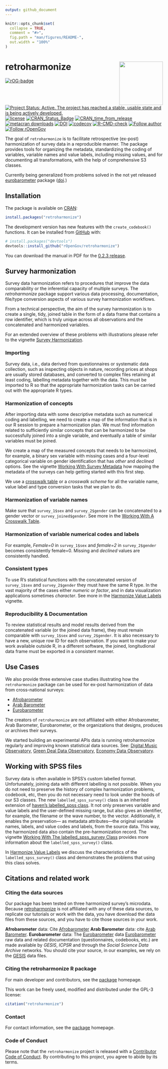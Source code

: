 ```yaml
---
output: github_document
---
```


<!-- README.md is generated from README.Rmd. Please edit that file -->

```r
knitr::opts_chunk$set(
  collapse = TRUE,
  comment = "#>",
  fig.path = "man/figures/README-",
  out.width = "100%"
)
```

# retroharmonize <a href='https://retroharmonize.dataobservatory.eu/'><img src='man/figures/logo.png' align="right" height="139" /></a>

<!-- badges: start -->
[![rOG-badge](https://ropengov.github.io/rogtemplate/reference/figures/ropengov-badge.svg)](http://ropengov.org/)
[![Project Status: Active. The project has reached a stable, usable state and is being actively developed.](https://www.repostatus.org/badges/latest/active.svg)](https://www.repostatus.org/#active)
[![license](https://img.shields.io/badge/license-GPL--3-blue.svg)](https://www.gnu.org/licenses/gpl-3.0.en.html)
[![CRAN\_Status\_Badge](https://www.r-pkg.org/badges/version/retroharmonize)](https://cran.r-project.org/package=retroharmonize)
[![CRAN\_time\_from\_release](https://www.r-pkg.org/badges/ago/retroharmonize)](https://cran.r-project.org/package=retroharmonize)
[![metacran downloads](https://cranlogs.r-pkg.org/badges/retroharmonize)](https://cran.r-project.org/package=retroharmonize)
[![DOI](https://zenodo.org/badge/DOI/10.5281/zenodo.5764361.svg)](https://doi.org/10.5281/zenodo.5764361)
[![codecov](https://codecov.io/gh/ropengov/retroharmonize/branch/master/graph/badge.svg?token=ShTTeqB5kL)](https://app.codecov.io/gh/ropengov/retroharmonize)
[![R-CMD-check](https://github.com/rOpenGov/retroharmonize/workflows/R-CMD-check/badge.svg)](https://github.com/rOpenGov/retroharmonize/actions)
[![Follow author](https://img.shields.io/twitter/follow/antaldaniel.svg?style=social)](https://twitter.com/intent/follow?screen_name=antaldaniel)
[![Follow rOpenGov](https://img.shields.io/twitter/follow/ropengov.svg?style=social)](https://twitter.com/intent/follow?screen_name=ropengov)
<!-- badges: end -->

The goal of `retroharmonize` is to facilitate retrospective (ex-post) harmonization of survey data in a reproducible manner. The package provides tools for organizing the metadata, standardizing the coding of variables, variable names and value labels, including missing values, and for documenting all transformations, with the help of comprehensive S3 classes.

Currently being generalized from problems solved in the  not yet released [eurobarometer](https://github.com/antaldaniel/eurobarometer) package ([doi](https://doi.org/10.5281/zenodo.3825700).)

## Installation

The package is available on [CRAN](https://CRAN.R-project.org):

``` r
install.packages("retroharmonize")
```

The development version has new features with the `create_codebook()` functions. It can be installed from [GitHub](https://github.com/) with:

``` r
# install.packages("devtools")
devtools::install_github("rOpenGov/retroharmonize")
```

You can download the manual in PDF for the  [0.2.3 release](https://retroharmonize.dataobservatory.eu/retroharmonize_0.2.3.pdf).

## Survey harmonization

Survey data harmonization refers to procedures that improve the data comparability or the inferential capacity of multiple surveys. The *retroharmonize* package support various data processing, documentation, file/type conversion aspects of various survey harmonization workflows.

From a technical perspective, the aim of the survey harmonization is to create a single, tidy, joined table in the form of a data frame that contains a row identifier, which is truly unique across all observations and the concatenated and harmonized variables.

For an extended overview of these problems with illustrations please refer to the vignette [Survey Harmonization](https://retroharmonize.dataobservatory.eu/articles/survey_harmonization).

### Importing

Survey data, i.e., data derived from questionnaires or systematic data collection, such as inspecting objects in nature, recording prices at shops are usually stored databases, and converted to complex files retaining at least coding, labelling metadata together with the data. This must be imported to R so that the appropriate harmonization tasks can be carried out with the appropriate R types.

### Harmonization of concepts

After importing data with some descriptive metadata such as numerical coding and labelling, we need to create a map of the information that is in our R session to prepare a harmonization plan. We must find information related to sufficiently similar concepts that can be harmonized to be successfully joined into a single variable, and eventually a table of similar variables must be joined. 

We create a map of the measured concepts that needs to be harmonized, for example, a binary sex variable with missing cases and a four-level categorical variable on gender identification that has *other* and *declined* options. See the vignette [Working With Survey Metadata](https://retroharmonize.dataobservatory.eu/articles/survey_harmonization) how mapping the metadata of the surveys can help getting started with this first step.

We use a [crosswalk table](https://retroharmonize.dataobservatory.eu/articles/crosswalk.html) or a *crosswalk scheme* for all the variable name, value label and type conversion tasks that we plan to do.

### Harmonization of variable names

Make sure that `survey_1$sex` and `survey_2$gender` can be concatenated to a gender vector or `survey_joined$gender`. See more in the [Working With A Crosswalk Table](https://retroharmonize.dataobservatory.eu/articles/crosswalk.html).

### Harmonization of variable numerical codes and labels

For example, *Female=0*  in `survey_1$sex` and *female=2* in `survey_2$gender` becomes consistently female=0.  Missing and *declined* values are consistently handled.

### Consistent types

To use R's statistical functions with the concatenated version of `survey_1$sex` and `survey_2$gender` they must have the same R type. In the vast majority of the cases either *numeric* or *factor*, and in data visualization applications sometimes *character*.  See more in the [Harmonize Value Labels](https://retroharmonize.dataobservatory.eu/articles/harmonize_labels.html) vignette.

### Reproducibility & Documentation 

To review statistical results and model results derived from the concatenated variable (or the joined data frame), they must remain comparable with `survey_1$sex` and `survey_2$gender`. It is also necessary to have a new, unique row ID for each observation. If you want to make your work available outside R, in a different software, the joined, longitudional data frame must be exported in a consistent manner.

## Use Cases

We also provide three extensive case studies illustrating how the `retroharmonize` package can be used for ex-post harmonization of data from cross-national surveys:  

- [Afrobarometer](https://retroharmonize.dataobservatory.eu/articles/afrobarometer.html) 
- [Arab Barometer](https://retroharmonize.dataobservatory.eu/articles/arabbarometer.html) 
- [Eurobarometer](https://retroharmonize.dataobservatory.eu/articles/eurobarometer.html) 

The creators of `retroharmonize` are not affiliated with either Afrobarometer, Arab Barometer, Eurobarometer, or the organizations that designs, produces or archives their surveys.

We started building an experimental APIs data is running retroharmonize regularly and improving known statistical data sources.  See: [Digital Music Observatory](https://music.dataobservatory.eu/), [Green Deal Data Observatory](https://greendeal.dataobservatory.eu/), [Economy Data Observatory](https://economy.dataobservatory.eu/).

## Working with SPSS files

Survey data is often available in SPSS's custom labelled format. Unfortunately, joining data with different labelling is not possible. When you do not need to preserve the history of complex harmonization problems, codebook, etc, then you do not necessary need to look under the hoods of our S3 classes. The new `labelled_spss_survey()` class is an inherited extension of [haven’s labelled_spss class](https://haven.tidyverse.org/reference/labelled_spss.html). It not only preserves variable and value labels and the user-defined missing range, but also gives an identifier, for example, the filename or the wave number, to the vector. Additionally, it enables the preservation--- as metadata attributes---the original variable names, labels, and value codes and labels, from the source data. This way, the harmonized data also contain the pre-harmonization record. The vignette [Working With The labelled_spss_survey Class](https://retroharmonize.dataobservatory.eu/articles/labelled_spss_survey.html) provides more information about the `labelled_spss_survey()` class.

In [Harmonize Value Labels](https://retroharmonize.dataobservatory.eu/articles/harmonize_labels.html) we discuss the characteristics of the `labelled_spss_survey()` class and demonstrates the problems that using this class solves.

## Citations and related work {#citations}

### Citing the data sources

Our package has been tested on three harmonized survey's microdata. Because [retroharmonize](https://retroharmonize.dataobservatory.eu/) is not affiliated with any of these data sources, to replicate our tutorials or work with the data, you have download the data files from these sources, and you have to cite those sources in your work.

**Afrobarometer** data: Cite [Afrobarometer](https://afrobarometer.org/data/)
**Arab Barometer** data: cite [Arab Barometer](https://www.arabbarometer.org/survey-data/data-downloads/).
**Eurobarometer** data: The [Eurobarometer](https://ec.europa.eu/commfrontoffice/publicopinion/index.cfm) data
[Eurobarometer](https://ec.europa.eu/commfrontoffice/publicopinion/index.cfm) raw data and related documentation (questionnaires, codebooks, etc.) are made available by *GESIS*, *ICPSR* and through the *Social Science Data Archive* networks. You should cite your source, in our examples, we rely on the [GESIS](https://www.gesis.org/en/eurobarometer-data-service/search-data-access/data-access) data files.

### Citing the retroharmonize R package

For main developer and contributors, see the [package](https://retroharmonize.dataobservatory.eu/) homepage.

This work can be freely used, modified and distributed under the
GPL-3 license:

```r
citation("retroharmonize")
```

### Contact

For contact information, see the [package](https://retroharmonize.dataobservatory.eu/) homepage.

### Code of Conduct

Please note that the `retroharmonize` project is released with a [Contributor Code of Conduct](https://www.contributor-covenant.org/version/2/0/code_of_conduct/). By contributing to this project, you agree to abide by its terms.
